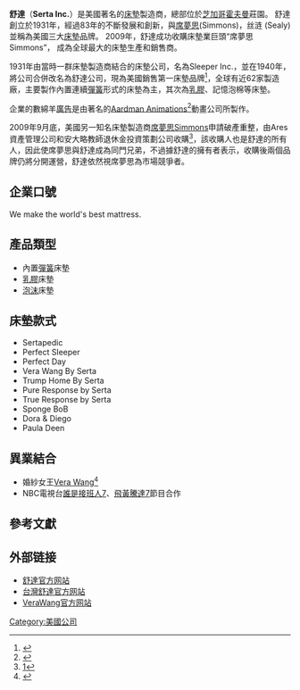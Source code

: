 {{Infobox company
|company_name = 
|company_logo = [[File:Serta_Logo_2015.svg|File:Serta Logo 2015.svg]]
|company_type = [[床墊|床墊]]製造商
|foundation       = 1931 as [[Sleeper,_Inc.|Sleeper, Inc.]]
|location         = [[5401_Trillium_Blvd._Ste._250_Hoffman_Estates,_IL_60192|5401 Trillium Blvd. Ste. 250 Hoffman Estates, IL 60192]] 
|key_people       = [[Robert_(Bob)_Sherman|Robert (Bob) Sherman]] <small>([[President|President]])</small>[[James_F._(Jim)_Polark|James F. (Jim) Polark]] <small>([[CFO|CFO]])</small>
|area_served      = 
|industry         = [[軟式傢具|軟式傢具]]
|products         = [[床墊|床墊]]  
|services         =
|revenue          = 
|operating_income = 
|net_income       = 
|num_employees    = 約2,100名
|parent           = 
|divisions        =
|subsid           = 
|slogan           = We make the world's best mattress
|homepage         = 
|dissolved        = 
|footnotes        = 
|intl             =  <!--Enter ''yes'' to change labels to international instead of US terminology--> 
}}
'''舒達'''（'''Serta Inc.'''）是美國著名的[[床墊|床墊]]製造商，總部位於[[芝加哥|芝加哥]][[霍夫曼|霍夫曼]]莊園。
舒達創立於1931年，經過83年的不斷發展和創新，與[[席夢思|席夢思]](Simmons)，丝涟 (Sealy) 並稱為美國三大[[床墊|床墊]]品牌。
2009年，舒達成功收購床墊業巨頭“席夢思Simmons”，
成為全球最大的床墊生產和銷售商。

1931年由當時一群床墊製造商結合的床墊公司，名為Sleeper Inc.，並在1940年，將公司合併改名為舒達公司，現為美國銷售第一床墊品牌<ref>{{Cite web |url=http://www.furnituretoday.com/article/564308-Serta_again_leads_Top_15_U_S_Bedding_Producers.php?intref=sr |title=存档副本 |accessdate=2014-01-07 |archive-date=2014-01-07 |archive-url=https://web.archive.org/web/20140107102912/http://www.furnituretoday.com/article/564308-Serta_again_leads_Top_15_U_S_Bedding_Producers.php?intref=sr |dead-url=no }}</ref>，全球有近62家製造廠，主要製作內置連續[[彈簧|彈簧]]形式的床墊為主，其次為[[乳膠|乳膠]]、記憶泡棉等床墊。 

企業的數綿羊[[廣告|廣告]]是由著名的[[Aardman_Animations|Aardman Animations]]<ref>{{Cite web |url=http://en.wikipedia.org/wiki/Aardman_Animations |title=存档副本 |accessdate=2009-11-28 |archive-date=2009-11-30 |archive-url=https://web.archive.org/web/20091130184332/http://en.wikipedia.org/wiki/Aardman_Animations |dead-url=no }}</ref>動畫公司所製作。

2009年9月底，美國另一知名床墊製造商[[席夢思|席夢思]]Simmons申請破產重整，由Ares資產管理公司和安大略教師退休金投資策劃公司收購<ref>[http://www.reuters.com/article/companyNews/idUSBNG42729620090925]</ref>，該收購人也是舒達的所有人，因此使席夢思與舒達成為同門兄弟，不過據舒達的擁有者表示，收購後兩個品牌仍將分開運營，舒達依然視席夢思為市場競爭者。

==企業口號==
We make the world's best mattress.

==產品類型==
*內置[[彈簧|彈簧]]床墊
*[[乳膠|乳膠]]床墊
*[[泡沫|泡沫]]床墊

==床墊款式==
*Sertapedic
*Perfect Sleeper
*Perfect Day
*Vera Wang By Serta
*Trump Home By Serta
*Pure Response by Serta
*True Response by Serta
*Sponge BoB
*Dora & Diego
*Paula Deen

==異業結合==
*婚紗女王[[Vera_Wang|Vera Wang]]<ref>{{Cite web |url=http://en.wikipedia.org/wiki/Vera_Wang |title=存档副本 |accessdate=2009-11-28 |archive-date=2009-11-10 |archive-url=https://web.archive.org/web/20091110201731/http://en.wikipedia.org/wiki/Vera_Wang |dead-url=no }}</ref>
*NBC電視台[[誰是接班人7|誰是接班人7]]、[[飛黃騰達7|飛黃騰達7]]節目合作

==參考文獻==
<div class="references-small">
<references/>
</div>

== 外部链接 ==
* [http://www.serta.com 舒達官方网站]{{Wayback|url=http://www.serta.com/ |date=20200909215931 }}
* [http://www.serta.com.tw 台灣舒達官方网站]{{Wayback|url=http://www.serta.com.tw/ |date=20200229055814 }}
* [http://www.verawang.com VeraWang官方网站]{{Wayback|url=http://www.verawang.com/ |date=20200911213137 }}

[[Category:美國公司|Category:美國公司]]